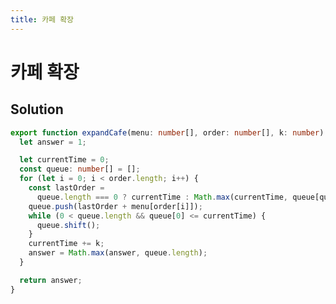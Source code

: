 ```yaml
---
title: 카페 확장
---
```


# 카페 확장

## Solution

```typescript filename="solution.ts" copy
export function expandCafe(menu: number[], order: number[], k: number) {
  let answer = 1;

  let currentTime = 0;
  const queue: number[] = [];
  for (let i = 0; i < order.length; i++) {
    const lastOrder =
      queue.length === 0 ? currentTime : Math.max(currentTime, queue[queue.length - 1]);
    queue.push(lastOrder + menu[order[i]]);
    while (0 < queue.length && queue[0] <= currentTime) {
      queue.shift();
    }
    currentTime += k;
    answer = Math.max(answer, queue.length);
  }

  return answer;
}
```

<ProblemLink
  codingSite="programmers"
  href="https://school.programmers.co.kr/learn/courses/30/lessons/121689"
  title="카페 확장"
/>
